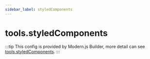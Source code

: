 ```yaml
---
sidebar_label: styledComponents
---
```


# tools.styledComponents

:::tip
This config is provided by Modern.js Builder, more detail can see [tools.styledComponents](https://modernjs.dev/builder/en/api/config-tools.html#toolsstyledcomponents).
:::


<Main />
